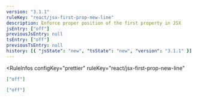 ```yaml
---
version: "3.1.1"
ruleKey: "react/jsx-first-prop-new-line"
description: Enforce proper position of the first property in JSX
jsEntry: ["off"]
previousJsEntry: null
tsEntry: ["off"]
previousTsEntry: null
history: [{ "jsState": "new", "tsState": "new", "version": "3.1.1" }]
---
```


<RuleInfos 
  configKey="prettier" 
  ruleKey="react/jsx-first-prop-new-line" 
>

```json
["off"]
```

```json
["off"]
```

</RuleInfos>
